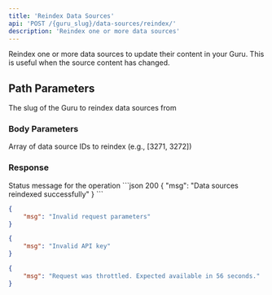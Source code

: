 ```yaml
---
title: 'Reindex Data Sources'
api: 'POST /{guru_slug}/data-sources/reindex/'
description: 'Reindex one or more data sources'
---
```


Reindex one or more data sources to update their content in your Guru. This is useful when the source content has changed.

## Path Parameters

<ParamField path="guru_slug" type="string" required>
  The slug of the Guru to reindex data sources from
</ParamField>

### Body Parameters

<ParamField body="ids" type="number[]" required>
  Array of data source IDs to reindex (e.g., [3271, 3272])
</ParamField>

### Response

<ResponseField name="msg" type="string">
  Status message for the operation
</ResponseField>

<ResponseExample>
```json 200
{
    "msg": "Data sources reindexed successfully"
}
```

```json 400
{
    "msg": "Invalid request parameters"
}
```

```json 401
{
    "msg": "Invalid API key"
}
```

```json 429
{
    "msg": "Request was throttled. Expected available in 56 seconds."
}
```
</ResponseExample>
